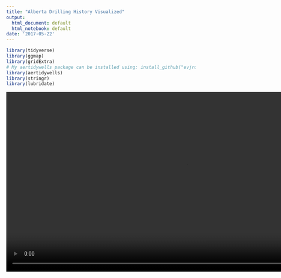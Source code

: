 ```yaml
---
title: "Alberta Drilling History Visualized"
output:
  html_document: default
  html_notebook: default
date: '2017-05-22'
---
```


```r
library(tidyverse)
library(ggmap)
library(gridExtra)
# My aertidywells package can be installed using: install_github("evjrob/aertidywells")
library(aertidywells)
library(stringr)
library(lubridate)
```

<video width="960" height="480" controls>
  <source src="wells_animation.mp4" type="video/mp4">
Your browser does not support the video tag.
</video> 

The reduction in drilling since the latter half of 2014 due to the collapse in oil prices is clearly visible in the animation through both the histogram and the map itself. There is also a strong seasonal spike in drilling every winter. The seasonal spikes cause some challenges in comparing the true changes in the amount of drilling for different parts of the province as time goes on. I think an interesting next step will be to plot a heat map style plot of the year over year change in drilling and animate it as well. This is also just a short animation that maps only a tiny subset of Alberta's total drilling history. Another interesting next step will be to make this code work more efficiently and to run it on a more powerful machine that can plot the entire drilling history of the province from 1883 to present.

The data and R code necessary to create this animation are detailed below for those who are interested.

### Creating The Animation

We're going to plot wells that have been drilled in Alberta as an animated map. The [data comes from the Alberta Energy Regulator (AER)](https://www.aer.ca/data-and-publications/statistical-reports/st37) and requires the following supporting data files to re-create the full human friendly dataset:

* [Business Asscociate Codes](https://www.aer.ca/data-and-publications/statistical-reports/st104)
    * <http://www.aer.ca/data/codes/BusinessAssociate_Codes.xlsx>
* [Field and Pool Codes](https://www.aer.ca/data-and-publications/statistical-reports/st103)
    * <http://aer.ca/data/codes/FieldList.txt>
    * <http://aer.ca/data/codes/FieldPoolList.txt>
* [Oilsands Area and Deposit Codes](http://www.petrinex.ca/29.asp)
    * <https://www.petrinex.gov.ab.ca/bbreports/PRAOilSandsAreaCodes.csv>
    * <https://www.petrinex.gov.ab.ca/bbreports/PRAOilSandsAreaDepositCodes.csv>

The above files should be stored in a data/ folder within the same directory as this project.

The well list can then be reconstructed:
```r
wells <- aertidywells::create_well_tibble()
```

The AER does not provide any precise location information for wells within the freely available well list so it is necessary to find and alternative means of placing them spatially. Luckily all wells in Alberta are issued a Unique Well Identifer (UWI) which consists of three main components:
  
  XX/YY-YY-YYY-YYWY/ZZ
  
The **X** components identify in sequential order the wells drilled in a given surface location using the [Dominion Land Survey (DLS)](https://en.wikipedia.org/wiki/Dominion_Land_Survey) coordinate system, the **Y** components identify the location of the bottom of the well in DLS coordinates, and the **Z** components identify the the drilling event for the well indicated by the previous two components.

The **Y** components are the interesting and useful parts for this project. The breakdown of the DLS location is *LSD***-***SEC***-***TWP***-***RNG***W***MER*, defined as follows:

* LSD: Legal Subdivision
* SEC: Section
* TWP: Township
* RNG: Range
* MER: Meridian

It is possible to use the **Y** components of the UWI to approximate the precide location of each well and convert these locations to latitude and longitude for plotting. A means of converting the DLS locations to an easier coordinate systems is required. Unfortunately the process of converting the grid based DLS coordinates to Latitude and Longitude can only be approximate because the Legal Subdivisions of the DLS location we are given typically measure 400m by 400m. 

There are numerous tools to convert DLS locations to other coordinate systems, but most of them are proprietary systems that only allow one query at a time or charge money for bulk conversions. This is largely due to the hisotrically closed and proprietary licensing of the the Alberta Township System (ATS), Alberta's precise version of the DLS system. Luckily the ATS coordinate files are now freely available from the Geospatial data vendor [AltaLIS](http://www.altalis.com/products/property/ats.html). The **ATS V4.1 Coordinate files** should be obtained from AltaLIS and extracted to /data/AltaLIS.
```r
ats_col_widths <- readr::fwf_widths(c(1, 2,3,2,2,11,12,4,2,2,1,1,1), c("MERIDIAN", "RANGE", "TOWNSHIP", "SECTION", "QUARTER SECTION", "LATITUDE", "LONGITUDE", "YEAR COMPUTED", "MONTH COMPUTED", "DAY COMPUTED", "STATION CODE", "STATUS CODE", "HORIZONTAL CLASSIFICATION"))

ats_col_types <- list(readr::col_character(), # MERIDIAN
                      readr::col_character(), # RANGE
                      readr::col_character(), # TOWNSHIP
                      readr::col_character(), # SECTION
                      readr::col_character(), # QUARTER SECTION
                      readr::col_double(), # LATITUDE
                      readr::col_double(), # LONGITUDE
                      readr::col_integer(), # YEAR COMPUTED
                      readr::col_integer(), # MONTH COMPUTED
                      readr::col_integer(), # DAY COMPUTED
                      readr::col_character(), # STATION CODE
                      readr::col_character(), # STATUS CODE
                      readr::col_character()  # HORIZONTAL CLASSIFICATION
)

ats_location_data <- read_fwf("data/AltaLIS/ATS_V4_1.SEQ", ats_col_widths, col_types = ats_col_types)
```

The above data provided by AltaLIS is not accurate to the level of a single LSD. The finest resolution directly provided are the corners of the quarter sections. The ATS_Coordinate_File_Information.doc describes the precise positioning of these quarter sections.
For our purposes we don't need to be so accurate. If we plot our wells to the level of a section the wells will be placed accurately within 1.6km. That doesn't seem particularly good, but the inaccuracies should be unnoticable at a provincial map scale.

A single latitude and Longitude can be obtained for each section by grouping the data by each component of the DLS location up to the section and finding the mean latitude and longitude of all the rows given for each section. 
```r
ats_location_data <- ats_location_data %>% group_by(MERIDIAN, RANGE, TOWNSHIP, SECTION) %>% 
  summarise(mean_latitude = mean(LATITUDE), mean_longitude = mean(LONGITUDE))

# The AltaLIS longitudes are all positive values which puts them in Siberia, Mongolia, and China. Multiplying by -1 fixes this.
ats_location_data <- ats_location_data %>% mutate(mean_longitude = -1 * mean_longitude)
```

The DLS location components of the UWI should also be extracted out into their own columns:
```r
wells <- wells %>% dplyr::mutate(`SECTION` = stringr::str_sub(`UWI-DISPLAY-FORMAT`, 7, 8))
wells <- wells %>% dplyr::mutate(`TOWNSHIP` = stringr::str_sub(`UWI-DISPLAY-FORMAT`, 10, 12))
wells <- wells %>% dplyr::mutate(`RANGE` = stringr::str_sub(`UWI-DISPLAY-FORMAT`, 14, 15))
wells <- wells %>% dplyr::mutate(`MERIDIAN` = stringr::str_sub(`UWI-DISPLAY-FORMAT`, 17, 17))
```

Now the mean latitude and longitude can now be joined to the wells data set:
```r
wells <- wells %>% left_join(ats_location_data %>% select(MERIDIAN, RANGE, TOWNSHIP, SECTION, mean_latitude, mean_longitude))
```

The base map is sourced from Google maps using ggmap:
```r
ab <- get_map("Alberta", zoom = 5, maptype = "terrain")
```

And the wells should show up nicely on top of this base map:
```r
map_boundaries <- attr(ab, "bb")

# The upper and lower boundaries are used to place the date label in the map
label_lon <- (map_boundaries$ur.lon + map_boundaries$ll.lon) / 2
label_lat <- map_boundaries$ur.lat - (map_boundaries$ur.lat - map_boundaries$ll.lat) / 20

date_label_data <- wells %>%
  summarise(
    lon = label_lon,
    lat = label_lat,
    label = "May 20, 1990"
  )

# Plotting a small subset of the wells since plotting all 592,966 of them will take a long time.
wells_May_20_1990 <- wells %>% filter(`FINAL-DRILL-DATE` == ymd("1990-05-20"))

# By creating the base map separate from the points plotted, we will be able to reuse it later in the animation loop.
well_map <- ggmap(ab) +
  theme(legend.position="none") + 
  ggtitle("Wells Drilled in Alberta Over Time") + 
  labs(
    x = "Longitude",
    y = "Latitude"
  )

well_points <- geom_point(data = wells_May_20_1990, aes(x = mean_longitude, y = mean_latitude, color = "red"))
date_label <- geom_text(aes(label = label), data = date_label_data, vjust = "top", hjust = "left")

well_map + well_points + date_label
```

It would also be nice to see where the drilling on this day falls in a historical context:
```r
date_rect <- data.frame(xmin = ymd("1990-05-20"), xmax = ymd("1990-05-20"), ymin=-Inf, ymax=Inf)
date_range_geom <- geom_rect(data = date_rect, aes(xmin = xmin, xmax = xmax, ymin = ymin, ymax = ymax), 
                             color = "dodgerblue1", fill = "dodgerblue1", alpha = 0.4, inherit.aes = FALSE)

well_chart <- ggplot(data = wells) + 
  geom_histogram(aes(x = `FINAL-DRILL-DATE`), na.rm = TRUE, binwidth = 1) + 
  theme(legend.position="none") + 
  ggtitle(" ") + # The blank title ensures the top of the chart is flush with the map. 
  labs(
    x = "Date Drilled",
    y = "Count of Wells Drilled"
  )

well_chart + date_range_geom
```

And these two plots can be combined into one frame of the eventual animation:
```r
# This ratio of the plots was discovered to balance their heights and widths nicely through experimentation.
layout_dims <- rbind(c(1,1,1,2,2),
                     c(1,1,1,2,2))
grid.arrange(well_map + well_points, well_chart + date_range_geom, layout_matrix = layout_dims)
```

Running one frame per day will result in a huge number of frames and a very long animation even at a high frame rate ike 60fps:

```r
# days / frames per second / 60 seconds per minute
frames <- as.numeric(difftime(max(wells$`FINAL-DRILL-DATE`, na.rm = TRUE), min(wells$`FINAL-DRILL-DATE`, na.rm = TRUE), units = "days"))
frames / 60 / 60
``` 

An animated gif lasting more than 13 minutes is a bit excessive. Even as a video that is a very long time to spend watching dots dance around on a map. For this reason it's best to start with a smaller subset of the data to test that a shorter animation will turn out as intended.

```r
wells_short <- wells %>% filter(lubridate::year(`FINAL-DRILL-DATE`) >= 2010)
```


A simple loop can create the image sequence for the animation. Note that this function uses a system call to ffmpeg to create an mp4 video file of the animation. FFMPEG will need to be installed on your computer to properly render the animation. The precise call to ffmpeg may also need to be adjusted depending on your operating system. The system call below is verified to work on Ubuntu 16.04.
```r
animate_well_points <- function(well_data, duration, frames_per_second = 12, fade_duration = 0.5) {
  
  frame_count <- duration * frames_per_second
  fade_frame_count <- fade_duration * frames_per_second

  # Period is the duration in days that each frame of the animation will span
  period <- (max(well_data$`FINAL-DRILL-DATE`, na.rm = T) - min(well_data$`FINAL-DRILL-DATE`, na.rm = T)) / frame_count
  start_date <- min(well_data$`FINAL-DRILL-DATE`, na.rm = T)

  # Frame is the first frame of the animaion in which each well should be shown
  well_data <- well_data %>% mutate(FRAME = floor((`FINAL-DRILL-DATE` - start_date) / as.double(period, units = 'days')))
  
  histogram_bins <- as.numeric(seq(from = start_date, to = start_date + (frame_count + 1) * period, by = period))
  
  # The chart can be created outside the loop and reused inside
  well_chart <- ggplot(data = well_data) + 
    geom_histogram(aes(x = `FINAL-DRILL-DATE`), na.rm = TRUE, breaks = histogram_bins) + 
    theme(legend.position="none") + 
    ggtitle(" ") + # The blank title ensures the top of the chart is flush with the map. 
    labs(
      x = "Date Drilled",
      y = "Count of Wells Drilled"
    )
  
  # Padding the file names with zeros ensures the frames are assembled into the gif in the right order.
  filename_padding = floor(log10(frame_count)) + 1
  
  for (frame in 0:frame_count) {
    frame_start_date = start_date + frame * period
    frame_end_date = start_date + (frame + 1) * period
    
    date_label_data <- well_data %>%
      summarise(
        lon = label_lon,
        lat = label_lat,
        label = str_c(month(frame_start_date, label = TRUE), " ", year(frame_start_date)) 
      )
    
    frame_wells <- well_data %>% filter((FRAME >= frame - fade_frame_count) & (FRAME <= frame)) %>% 
      mutate(ALPHA = 1 - (frame - FRAME)/fade_frame_count)
    
    well_points <- geom_point(data = frame_wells, aes(x = mean_longitude, y = mean_latitude, color = "red"), 
                              size = 0.25, alpha = frame_wells$ALPHA)
    date_label <- geom_text(aes(label = label), data = date_label_data, vjust = "top", hjust = "left")
    
    date_rect <- data.frame(xmin = frame_start_date, xmax = frame_end_date, ymin=-Inf, ymax=Inf)
    date_range_geom <- geom_rect(data = date_rect, aes(xmin = xmin, xmax = xmax, ymin = ymin, ymax = ymax), 
                                 fill = "dodgerblue1", alpha = 0.4, inherit.aes = FALSE)
    
    frame_grob <- arrangeGrob(well_map + well_points + date_label, well_chart + date_range_geom, layout_matrix = layout_dims)
    
    ggsave(file = str_c("image_sequence/well_points", str_pad(frame, width = filename_padding, side ="left", pad ="0"),".png"), 
           plot = frame_grob)
  }
  
  # This call to ffmpeg may need to be adjusted depending on your operating system.
  system(str_c("ffmpeg -y -framerate ", frames_per_second, " -i 'image_sequence/well_points%02d.png' -s:v 1280x720 -c:v libx264 -profile:v high -crf 20 -pix_fmt yuv420p wells_animation.mp4"))
}
```

The function can then be called on the wells_short data set and an animation of all drilling between 2010 and the present is created:
```r
animation_dur <- 7.4
fps <- 12
fade_dur <- 1/4

animate_well_points(wells_short, duration = animation_dur, frames_per_second = fps, fade_duration = fade_dur)
```

